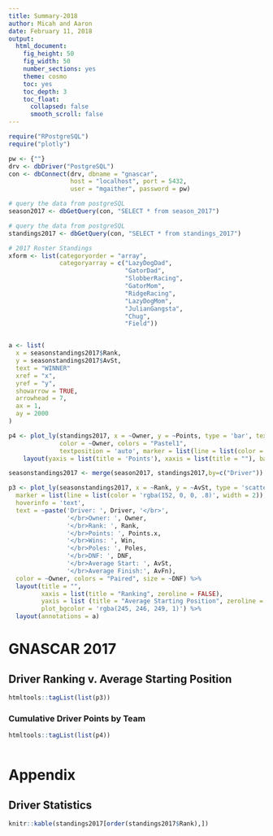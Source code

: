 ```yaml
---
title: Summary-2018
author: Micah and Aaron
date: February 11, 2018
output:
  html_document:
    fig_height: 50
    fig_width: 50
    number_sections: yes
    theme: cosmo
    toc: yes
    toc_depth: 3
    toc_float:
      collapsed: false
      smooth_scroll: false
---
```


```r
require("RPostgreSQL")
require("plotly")

pw <- {""}
drv <- dbDriver("PostgreSQL")
con <- dbConnect(drv, dbname = "gnascar",
                 host = "localhost", port = 5432,
                 user = "mgaither", password = pw)

# query the data from postgreSQL 
season2017 <- dbGetQuery(con, "SELECT * from season_2017")

# query the data from postgreSQL 
standings2017 <- dbGetQuery(con, "SELECT * from standings_2017")

# 2017 Roster Standings
xform <- list(categoryorder = "array",
              categoryarray = c("LazyDogDad", 
                                "GatorDad", 
                                "SlobberRacing",
                                "GatorMom",
                                "RidgeRacing",
                                "LazyDogMom",
                                "JulianGangsta",
                                "Chug",
                                "Field"))


a <- list(
  x = seasonstandings2017$Rank,
  y = seasonstandings2017$AvSt,
  text = "WINNER"
  xref = "x",
  yref = "y",
  showarrow = TRUE,
  arrowhead = 7,
  ax = 1,
  ay = 2000
)

p4 <- plot_ly(standings2017, x = ~Owner, y = ~Points, type = 'bar', text=~Driver, 
              color = ~Owner, colors = "Pastel1", 
              textposition = 'auto', marker = list(line = list(color = 'gray36', width = 1))) %>% 
    layout(yaxis = list(title = 'Points'), xaxis = list(title = ""), barmode = 'stack', plot_bgcolor = 'rgba(245, 246, 249, 1)') %>% layout(xaxis = xform)

seasonstandings2017 <- merge(season2017, standings2017,by=c("Driver"))

p3 <- plot_ly(seasonstandings2017, x = ~Rank, y = ~AvSt, type = 'scatter', mode = 'markers',
  marker = list(line = list(color = 'rgba(152, 0, 0, .8)', width = 2)),
  hoverinfo = 'text',
  text = ~paste('Driver: ', Driver, '</br>',
                '</br>Owner: ', Owner,
                '</br>Rank: ', Rank,
                '</br>Points: ', Points.x,
                '</br>Wins: ', Win,
                '</br>Poles: ', Poles,
                '</br>DNF: ', DNF,
                '</br>Average Start: ', AvSt, 
                '</br>Average Finish:', AvFn),
  color = ~Owner, colors = "Paired", size = ~DNF) %>%
  layout(title = "",
         xaxis = list(title = "Ranking", zeroline = FALSE),
         yaxis = list (title = "Average Starting Position", zeroline = FALSE),
         plot_bgcolor = 'rgba(245, 246, 249, 1)') %>%
  layout(annotations = a)

```

# GNASCAR 2017

## Driver Ranking v. Average Starting Position
```r
htmltools::tagList(list(p3))
```

### Cumulative Driver Points by Team
```r
htmltools::tagList(list(p4))
```

```r

```
  
# Appendix   

## Driver Statistics
```r
knitr::kable(standings2017[order(standings2017$Rank),])
```


